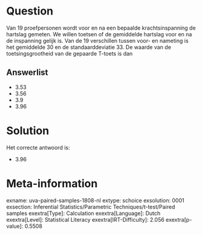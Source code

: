 Question
========

Van 19 proefpersonen wordt voor en na een bepaalde krachtsinspanning de
hartslag gemeten. We willen toetsen of de gemiddelde hartslag voor en na
de inspanning gelijk is. Van de 19 verschillen tussen voor- en nameting
is het gemiddelde 30 en de standaarddeviatie 33. De waarde van de
toetsingsgrootheid van de gepaarde T-toets is dan

Answerlist
----------

* 3.53
* 3.56
* 3.9
* 3.96

Solution
========

Het correcte antwoord is: 

* 3.96

Meta-information
================
exname: uva-paired-samples-1808-nl
extype: schoice
exsolution: 0001
exsection: Inferential Statistics/Parametric Techniques/t-test/Paired samples
exextra[Type]: Calculation
exextra[Language]: Dutch
exextra[Level]: Statistical Literacy
exextra[IRT-Difficulty]: 2.056
exextra[p-value]: 0.5508
